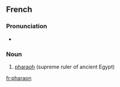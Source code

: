 ==French==
{{wikipedia|lang=fr}}

===Pronunciation===
* {{IPA|/fa.ʁa.ɔ̃/|lang=fr}}

===Noun===
{{infl|fr|noun|g=m}}

# [[pharaoh]] (supreme ruler of ancient Egypt)

{{tbot entry|French|pharaoh|2008|January|fr}}

[[fr:pharaon]]